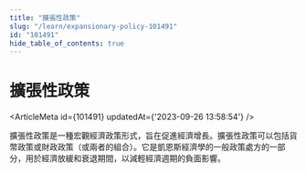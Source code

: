 ```yaml
---
title: "擴張性政策"
slug: "/learn/expansionary-policy-101491"
id: "101491"
hide_table_of_contents: true
---
```



# 擴張性政策

<ArticleMeta id={101491} updatedAt={'2023-09-26 13:58:54'} />
<div className='border-solid border-b border-t-0 my-4 border-[var(--ifm-color-gray-300)]' />

擴張性政策是一種宏觀經濟政策形式，旨在促進經濟增長。擴張性政策可以包括貨幣政策或財政政策（或兩者的組合）。它是凱恩斯經濟學的一般政策處方的一部分，用於經濟放緩和衰退期間，以減輕經濟週期的負面影響。
